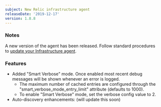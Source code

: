 ```yaml
---
subject: New Relic infrastructure agent
releaseDate: '2019-12-17'
version: 1.8.8
---
```


### Notes

A new version of the agent has been released. Follow standard procedures to [update your Infrastructure agent](/docs/infrastructure/new-relic-infrastructure/installation/update-infrastructure-agent).

### Features

* Added "Smart Verbose" mode. Once enabled most recent debug messages will be shown whenever an error is logged.
  * The maximum number of cached entries are configured through the "smart_verbose_mode_entry_limit" attribute (defaults to 1000).
  * To enable "Smart Verbose" mode, set the verbose config value to 2.
* Auto-discovery enhancements: (will update this soon)
